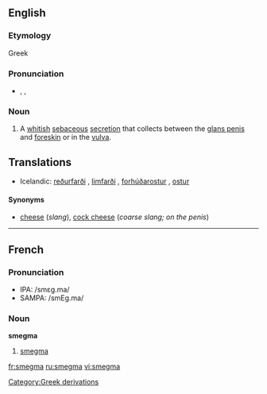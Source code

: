 ==English==
===Etymology===
Greek{{etystub|what is the Greek term it is from, and what does it mean?}}

===Pronunciation===
*{{AHD|smĕgʹmə}}, {{IPA|/ˈsmɛgmə/}}, {{SAMPA|/"smEgm@/}}

===Noun===
{{wikipedia}}
{{en-noun|-}}

# A [[whitish]] [[sebaceous]] [[secretion]] that collects between the [[glans penis]] and [[foreskin]] or in the [[vulva]].

==Translations==
*Icelandic: [[reðurfarði]] {{m}}, [[limfarði]] {{m}}, [[forhúðarostur]] {{m}}, [[ostur]] {{m}}

====Synonyms====
*[[cheese]] (''slang''), [[cock cheese]] (''coarse slang; on the penis'')

----
==French==
===Pronunciation===
*IPA: /smɛɡ.ma/
*SAMPA: /smEg.ma/

===Noun===
'''smegma''' {{m}}

#[[smegma]]

[[Category:Greek derivations]]

[[fr:smegma]]
[[ru:smegma]]
[[vi:smegma]]